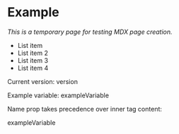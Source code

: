 

# Example

_This is a temporary page for testing MDX page creation._

- List item
- List item 2
- List item 3
- List item 4

Current version: <GlobalVariable name='version'/> version

Example variable: <GlobalVariable>exampleVariable</GlobalVariable>

Name prop takes precedence over inner tag content:

<GlobalVariable name="version">exampleVariable</GlobalVariable>
<ExampleSnippet />
